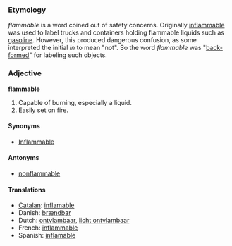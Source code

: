 ===Etymology===
''flammable'' is a word coined out of safety concerns.  Originally [[inflammable]] was used to label trucks and containers holding flammable liquids such as [[gasoline]].  However, this produced dangerous confusion, as some interpreted the initial ''in'' to mean "not".  So the word ''flammable'' was "[[back-formation|back-form]]ed" for labeling such objects.

===Adjective===
'''flammable'''

#Capable of burning, especially a liquid.
#Easily set on fire.

====Synonyms====
*[[Inflammable]]

====Antonyms====
*[[nonflammable]]

====Translations====
*[[Catalan]]: [[inflamable]]
*Danish: [[brændbar]]
*Dutch: [[ontvlambaar]], [[licht ontvlambaar]]
*French: [[inflammable]]
*Spanish: [[inflamable]]